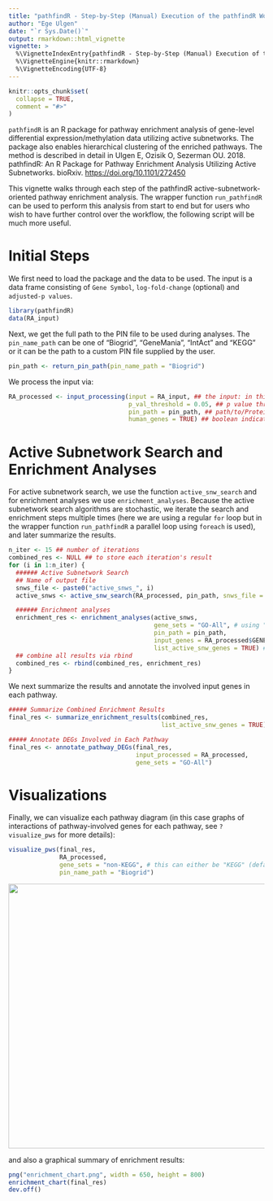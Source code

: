```yaml
---
title: "pathfindR - Step-by-Step (Manual) Execution of the pathfindR Workflow"
author: "Ege Ulgen"
date: "`r Sys.Date()`"
output: rmarkdown::html_vignette
vignette: >
  %\VignetteIndexEntry{pathfindR - Step-by-Step (Manual) Execution of the pathfindR Workflow}
  %\VignetteEngine{knitr::rmarkdown}
  %\VignetteEncoding{UTF-8}
---
```


```r
knitr::opts_chunk$set(
  collapse = TRUE,
  comment = "#>"
)
```

`pathfindR` is an R package for pathway enrichment analysis of gene-level differential expression/methylation data utilizing active subnetworks. The package also enables hierarchical clustering of the enriched pathways. The method is described in detail in Ulgen E, Ozisik O, Sezerman OU. 2018. pathfindR: An R Package for Pathway Enrichment Analysis Utilizing Active Subnetworks. bioRxiv. [https://doi.org/10.1101/272450](https://doi.org/10.1101/272450)

This vignette walks through each step of the pathfindR active-subnetwork-oriented pathway enrichment analysis. The wrapper function `run_pathfindR` can be used to perform this analysis from start to end but for users who wish to have further control over the workflow, the following script will be much more useful.

# Initial Steps

We first need to load the package and the data to be used. The input is a data frame consisting of `Gene Symbol`, `log-fold-change` (optional) and `adjusted-p values`.

```r
library(pathfindR)
data(RA_input)
```

Next, we get the full path to the PIN file to be used during analyses. The `pin_name_path` can be one of "Biogrid", "GeneMania", "IntAct" and "KEGG" or it can be the path to a custom PIN file supplied by the user.

```r
pin_path <- return_pin_path(pin_name_path = "Biogrid")
```

We process the input via:

```r
RA_processed <- input_processing(input = RA_input, ## the input: in this case, differential expression results
                                 p_val_threshold = 0.05, ## p value threshold to filter DEGs
                                 pin_path = pin_path, ## path/to/Protein/Interaction/Network/File
                                 human_genes = TRUE) ## boolean indicating whether the input genes are human gene symbols
```

# Active Subnetwork Search and Enrichment Analyses

For active subnetwork search, we use the function `active_snw_search` and for enrichment analyses we use `enrichment_analyses`. Because the active subnetwork search algorithms are stochastic, we iterate the search and enrichment steps multiple times (here we are using a regular `for` loop but in the wrapper function `run_pathfindR` a parallel loop using `foreach` is used), and later summarize the results.

```r
n_iter <- 15 ## number of iterations
combined_res <- NULL ## to store each iteration's result
for (i in 1:n_iter) {
  ###### Active Subnetwork Search
  ## Name of output file
  snws_file <- paste0("active_snws_", i)
  active_snws <- active_snw_search(RA_processed, pin_path, snws_file = snws_file, search_method = "GR")

  ###### Enrichment analyses
  enrichment_res <- enrichment_analyses(active_snws, 
                                        gene_sets = "GO-All", # using "GO-All" as our gene sets for enrichment
                                        pin_path = pin_path,
                                        input_genes = RA_processed$GENE,
                                        list_active_snw_genes = TRUE) # also listing the non-input active snw genes in output (default = FALSE)
  ## combine all results via rbind
  combined_res <- rbind(combined_res, enrichment_res)
}
```

We next summarize the results and annotate the involved input genes in each pathway.

```r
##### Summarize Combined Enrichment Results
final_res <- summarize_enrichment_results(combined_res, 
                                          list_active_snw_genes = TRUE)

##### Annotate DEGs Involved in Each Pathway
final_res <- annotate_pathway_DEGs(final_res, 
                                   input_processed = RA_processed, 
                                   gene_sets = "GO-All")
```

# Visualizations

Finally, we can visualize each pathway diagram (in this case graphs of interactions of pathway-involved genes for each pathway, see `?visualize_pws` for more details):

```r
visualize_pws(final_res, 
              RA_processed, 
              gene_sets = "non-KEGG", # this can either be "KEGG" (default) or non-KEGG
              pin_name_path = "Biogrid")
```

<img src="./example_pw_vis.png" width="650" height="519.87" />

and also a graphical summary of enrichment results:

```r
png("enrichment_chart.png", width = 650, height = 800)
enrichment_chart(final_res)
dev.off()
```
